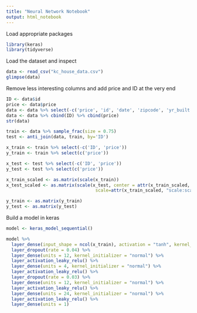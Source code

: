 ```yaml
---
title: "Neural Network Notebook"
output: html_notebook
---
```

Load appropriate packages
```r
library(keras)
library(tidyverse)
```

Load the dataset and inspect
```r
data <- read_csv("kc_house_data.csv")
glimpse(data)
```

Remove less interesting columns and add price and ID at the very end
```r
ID <- data$id
price <- data$price
data <- data %>% select(-c('price', 'id', 'date', 'zipcode', 'yr_built', 'condition', 'yr_renovated', 'lat', 'long', 'sqft_lot15'))
data <- data %>% cbind(ID) %>% cbind(price)
str(data)
```

```r
train <- data %>% sample_frac(size = 0.75)
test <- anti_join(data, train, by='ID')

x_train <- train %>% select(-c('ID', 'price'))
y_train <- train %>% select(c('price'))

x_test <- test %>% select(-c('ID', 'price'))
y_test <- test %>% select(c('price'))

x_train_scaled <- as.matrix(scale(x_train))
x_test_scaled <- as.matrix(scale(x_test, center = attr(x_train_scaled, "scaled:center"),
                                  scale=attr(x_train_scaled, "scale:scale")))

y_train <- as.matrix(y_train)
y_test <- as.matrix(y_test)
```

Build a model in keras
```r
model <- keras_model_sequential()

model %>%
  layer_dense(input_shape = ncol(x_train), activation = "tanh", kernel_initializer = "normal", units = 24) %>%
  layer_dropout(rate = 0.04) %>%
  layer_dense(units = 12, kernel_initializer = "normal") %>%
  layer_activation_leaky_relu() %>%
  layer_dense(units = 4, kernel_initializer = "normal") %>%
  layer_activation_leaky_relu() %>%
  layer_dropout(rate = 0.03) %>%
  layer_dense(units = 12, kernel_initializer = "normal") %>%
  layer_activation_leaky_relu() %>%
  layer_dense(units = 24, kernel_initializer = "normal") %>%
  layer_activation_leaky_relu() %>%
  layer_dense(units = 1)
```


